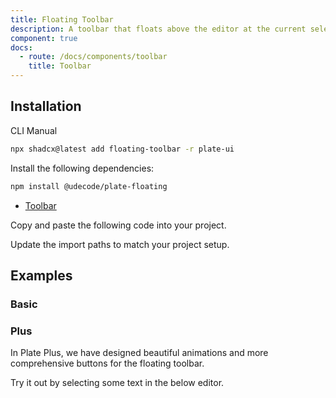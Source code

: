 ```yaml
---
title: Floating Toolbar
description: A toolbar that floats above the editor at the current selection.
component: true
docs:
  - route: /docs/components/toolbar
    title: Toolbar
---
```


## Installation

<Tabs defaultValue="cli">

<TabsList>
<TabsTrigger value="cli">CLI</TabsTrigger>
<TabsTrigger value="manual">Manual</TabsTrigger>
</TabsList>
<TabsContent value="cli">

```bash
npx shadcx@latest add floating-toolbar -r plate-ui
```

</TabsContent>

<TabsContent value="manual">

<Steps>

<Step>

Install the following dependencies:

```bash
npm install @udecode/plate-floating
```

- [Toolbar](/docs/components/toolbar)

</Step>

<Step>

Copy and paste the following code into your project.

</Step>

<ComponentSource name="floating-toolbar" />

<Step>

Update the import paths to match your project setup.

</Step>

</Steps>

</TabsContent>

</Tabs>

## Examples

### Basic
<ComponentPreview name="playground-demo" id="basicnodes" />

<ComponentSource src="../../templates/plate-playground-template/src/components/plate-editor.tsx" />


### Plus

In Plate Plus, we have designed beautiful animations and more comprehensive buttons for the floating toolbar. 

Try it out by selecting some text in the below editor.

<ComponentPreviewPro name="pro-iframe-demo" id="pro-toolbar" component="toolbar" />